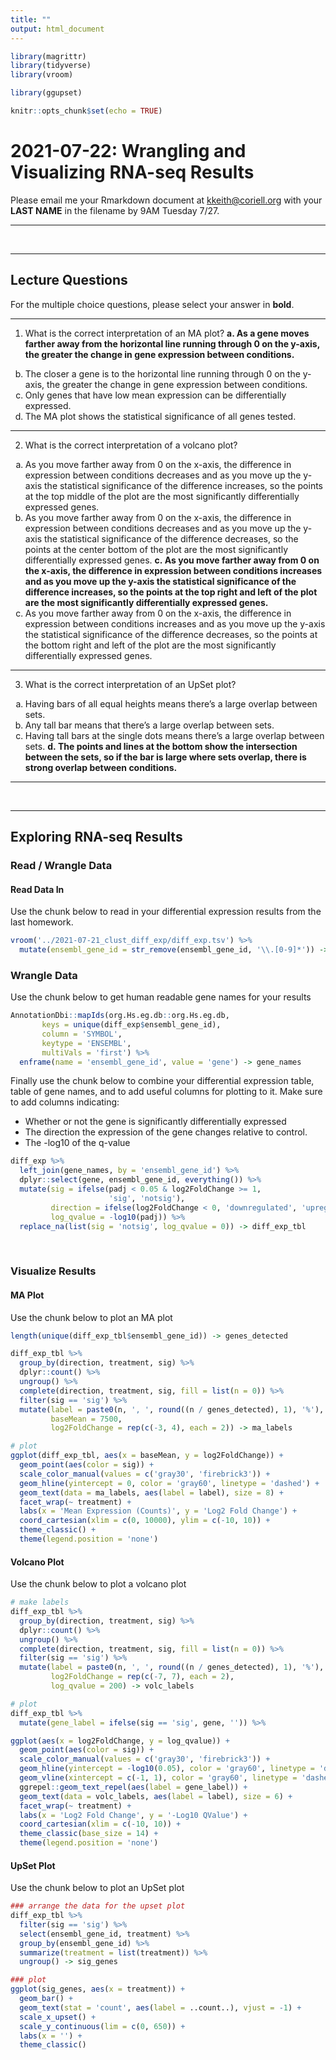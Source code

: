 ```yaml
---
title: ""
output: html_document
---
```


```r
library(magrittr)
library(tidyverse)
library(vroom)

library(ggupset)

knitr::opts_chunk$set(echo = TRUE)
```

# 2021-07-22: Wrangling and Visualizing RNA-seq Results

Please email me your Rmarkdown document at <kkeith@coriell.org> with your **LAST NAME** in the filename by 9AM Tuesday 7/27.

---

<br>

---

## Lecture Questions

For the multiple choice questions, please select your answer in **bold**.

---

1. What is the correct interpretation of an MA plot?
  **a. As a gene moves farther away from the horizontal line running through 0 on the y-axis, the greater the change in gene expression between conditions.**
  b. The closer a gene is to the horizontal line running through 0 on the y-axis, the greater the change in gene expression between conditions.
  c. Only genes that have low mean expression can be differentially expressed.
  d. The MA plot shows the statistical significance of all genes tested.

---

2. What is the correct interpretation of a volcano plot?
  a. As you move farther away from 0 on the x-axis, the difference in expression between conditions decreases and as you move up the y-axis the statistical significance of the difference increases, so the points at the top middle of the plot are the most significantly differentially expressed genes.
  b. As you move farther away from 0 on the x-axis, the difference in expression between conditions decreases and as you move up the y-axis the statistical significance of the difference decreases, so the points at the center bottom of the plot are the most significantly differentially expressed genes.
  **c.  As you move farther away from 0 on the x-axis, the difference in expression between conditions increases and as you move up the y-axis the statistical significance of the difference increases, so the points at the top right and left of the plot are the most significantly differentially expressed genes.**
  d. As you move farther away from 0 on the x-axis, the difference in expression between conditions increases and as you move up the y-axis the statistical significance of the difference decreases, so the points at the bottom right and left of the plot are the most significantly differentially expressed genes.

---

3. What is the correct interpretation of an UpSet plot?
  a. Having bars of all equal heights means there's a large overlap between sets.
  b. Any tall bar means that there's a large overlap between sets.
  c. Having tall bars at the single dots means there's a large overlap between sets.
  **d. The points and lines at the bottom show the intersection between the sets, so if the bar is large where sets overlap, there is strong overlap between conditions.**

---

<br>

---

## Exploring RNA-seq Results

### Read / Wrangle Data

#### Read Data In

Use the chunk below to read in your differential expression results from the last homework.

```r
vroom('../2021-07-21_clust_diff_exp/diff_exp.tsv') %>%
  mutate(ensembl_gene_id = str_remove(ensembl_gene_id, '\\.[0-9]*')) -> diff_exp
```

### Wrangle Data

Use the chunk below to get human readable gene names for your results

```r
AnnotationDbi::mapIds(org.Hs.eg.db::org.Hs.eg.db, 
       keys = unique(diff_exp$ensembl_gene_id), 
       column = 'SYMBOL',
       keytype = 'ENSEMBL',
       multiVals = 'first') %>% 
  enframe(name = 'ensembl_gene_id', value = 'gene') -> gene_names
```

Finally use the chunk below to combine your differential expression table, table of gene names, and to add useful columns for plotting to it. Make sure to add columns indicating:

- Whether or not the gene is significantly differentially expressed
- The direction the expression of the gene changes relative to control.
- The -log10 of the q-value

```r
diff_exp %>% 
  left_join(gene_names, by = 'ensembl_gene_id') %>%
  dplyr::select(gene, ensembl_gene_id, everything()) %>%
  mutate(sig = ifelse(padj < 0.05 & log2FoldChange >= 1, 
                      'sig', 'notsig'),
         direction = ifelse(log2FoldChange < 0, 'downregulated', 'upregulated'),
         log_qvalue = -log10(padj)) %>%
  replace_na(list(sig = 'notsig', log_qvalue = 0)) -> diff_exp_tbl
```

<br>

### Visualize Results

#### MA Plot

Use the chunk below to plot an MA plot

```r
length(unique(diff_exp_tbl$ensembl_gene_id)) -> genes_detected

diff_exp_tbl %>% 
  group_by(direction, treatment, sig) %>%
  dplyr::count() %>%
  ungroup() %>%
  complete(direction, treatment, sig, fill = list(n = 0)) %>%
  filter(sig == 'sig') %>%
  mutate(label = paste0(n, ', ', round((n / genes_detected), 1), '%'),
         baseMean = 7500,
         log2FoldChange = rep(c(-3, 4), each = 2)) -> ma_labels

# plot
ggplot(diff_exp_tbl, aes(x = baseMean, y = log2FoldChange)) +
  geom_point(aes(color = sig)) +
  scale_color_manual(values = c('gray30', 'firebrick3')) +
  geom_hline(yintercept = 0, color = 'gray60', linetype = 'dashed') +
  geom_text(data = ma_labels, aes(label = label), size = 8) +
  facet_wrap(~ treatment) +
  labs(x = 'Mean Expression (Counts)', y = 'Log2 Fold Change') +
  coord_cartesian(xlim = c(0, 10000), ylim = c(-10, 10)) +
  theme_classic() +
  theme(legend.position = 'none')
```

#### Volcano Plot

Use the chunk below to plot a volcano plot

```r
# make labels
diff_exp_tbl %>% 
  group_by(direction, treatment, sig) %>%
  dplyr::count() %>%
  ungroup() %>%
  complete(direction, treatment, sig, fill = list(n = 0)) %>%
  filter(sig == 'sig') %>%
  mutate(label = paste0(n, ', ', round((n / genes_detected), 1), '%'),
         log2FoldChange = rep(c(-7, 7), each = 2),
         log_qvalue = 200) -> volc_labels

# plot
diff_exp_tbl %>%
  mutate(gene_label = ifelse(sig == 'sig', gene, '')) %>%

ggplot(aes(x = log2FoldChange, y = log_qvalue)) +
  geom_point(aes(color = sig)) +
  scale_color_manual(values = c('gray30', 'firebrick3')) +
  geom_hline(yintercept = -log10(0.05), color = 'gray60', linetype = 'dashed') +
  geom_vline(xintercept = c(-1, 1), color = 'gray60', linetype = 'dashed') +
  ggrepel::geom_text_repel(aes(label = gene_label)) +
  geom_text(data = volc_labels, aes(label = label), size = 6) +
  facet_wrap(~ treatment) +
  labs(x = 'Log2 Fold Change', y = '-Log10 QValue') +
  coord_cartesian(xlim = c(-10, 10)) +
  theme_classic(base_size = 14) +
  theme(legend.position = 'none')
```

#### UpSet Plot

Use the chunk below to plot an UpSet plot

```r
### arrange the data for the upset plot
diff_exp_tbl %>%
  filter(sig == 'sig') %>%
  select(ensembl_gene_id, treatment) %>%
  group_by(ensembl_gene_id) %>%
  summarize(treatment = list(treatment)) %>%
  ungroup() -> sig_genes

### plot
ggplot(sig_genes, aes(x = treatment)) +
  geom_bar() +
  geom_text(stat = 'count', aes(label = ..count..), vjust = -1) +
  scale_x_upset() +
  scale_y_continuous(lim = c(0, 650)) +
  labs(x = '') +
  theme_classic()
```




<br>



